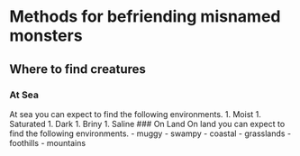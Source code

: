 # Methods for befriending misnamed monsters
## Where to find creatures
### At Sea
At sea you can expect to find the following environments.
1. Moist
1. Saturated
1. Dark
1. Briny
1. Saline
### On Land
On land you can expect to find the following environments.
- muggy
- swampy
- coastal
- grasslands
- foothills
- mountains
